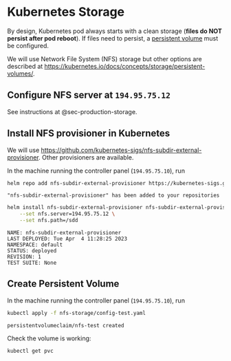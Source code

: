 # Kubernetes Storage

By design, Kubernetes pod always starts with a clean storage (**files do NOT persist after pod reboot**). If files need to persist, a [persistent volume](https://kubernetes.io/docs/concepts/storage/persistent-volumes/) must be configured.

:::{.callout-note}

We will use Network File System (NFS) storage but other options are described at <https://kubernetes.io/docs/concepts/storage/persistent-volumes/>.

:::

## Configure NFS server at `194.95.75.12`

See instructions at @sec-production-storage.

## Install NFS provisioner in Kubernetes

:::{.callout-note}

We will use <https://github.com/kubernetes-sigs/nfs-subdir-external-provisioner>. Other provisioners are available.

:::

In the machine running the controller panel (`194.95.75.10`), run

```bash
helm repo add nfs-subdir-external-provisioner https://kubernetes-sigs.github.io/nfs-subdir-external-provisioner/
```

```
"nfs-subdir-external-provisioner" has been added to your repositories
```

```bash
helm install nfs-subdir-external-provisioner nfs-subdir-external-provisioner/nfs-subdir-external-provisioner \
    --set nfs.server=194.95.75.12 \
    --set nfs.path=/sdd
```

```
NAME: nfs-subdir-external-provisioner
LAST DEPLOYED: Tue Apr  4 11:28:25 2023
NAMESPACE: default
STATUS: deployed
REVISION: 1
TEST SUITE: None
```

## Create Persistent Volume

In the machine running the controller panel (`194.95.75.10`), run


```bash
kubectl apply -f nfs-storage/config-test.yaml
```

```
persistentvolumeclaim/nfs-test created
```

Check the volume is working:

```bash
kubectl get pvc
```

